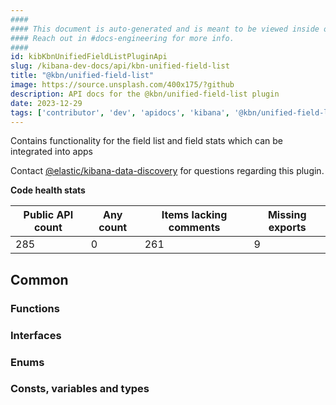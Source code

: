 ```yaml
---
####
#### This document is auto-generated and is meant to be viewed inside our experimental, new docs system.
#### Reach out in #docs-engineering for more info.
####
id: kibKbnUnifiedFieldListPluginApi
slug: /kibana-dev-docs/api/kbn-unified-field-list
title: "@kbn/unified-field-list"
image: https://source.unsplash.com/400x175/?github
description: API docs for the @kbn/unified-field-list plugin
date: 2023-12-29
tags: ['contributor', 'dev', 'apidocs', 'kibana', '@kbn/unified-field-list']
---
```


Contains functionality for the field list and field stats which can be integrated into apps

Contact [@elastic/kibana-data-discovery](https://github.com/orgs/elastic/teams/kibana-data-discovery) for questions regarding this plugin.

**Code health stats**

| Public API count  | Any count | Items lacking comments | Missing exports |
|-------------------|-----------|------------------------|-----------------|
| 285 | 0 | 261 | 9 |

## Common

### Functions
<DocDefinitionList data={kbnUnifiedFieldListObj.common.functions}/>

### Interfaces
<DocDefinitionList data={kbnUnifiedFieldListObj.common.interfaces}/>

### Enums
<DocDefinitionList data={kbnUnifiedFieldListObj.common.enums}/>

### Consts, variables and types
<DocDefinitionList data={kbnUnifiedFieldListObj.common.misc}/>

